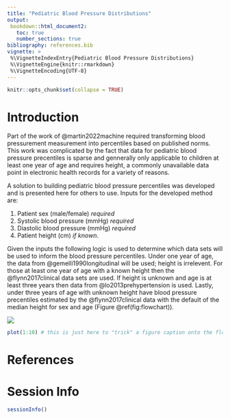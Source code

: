 ```yaml
---
title: "Pediatric Blood Pressure Distributions"
output:
 bookdown::html_document2:
   toc: true
   number_sections: true
bibliography: references.bib
vignette: >
 %\VignetteIndexEntry{Pediatric Blood Pressure Distributions}
 %\VignetteEngine{knitr::rmarkdown}
 %\VignetteEncoding{UTF-8}
---
```



```r
knitr::opts_chunk$set(collapse = TRUE)
```


# Introduction

Part of the work of @martin2022machine required transforming blood
pressurement measurement into percentiles based on published norms.  This
work was complicated by the fact that data for pediatric blood pressure
precentiles is sparse and gennerally only applicable to children at least
one year of age and requires height, a commonly unavailable data point in
electronic health records for a variety of reasons.

A solution to building pediatric blood pressure percentiles was developed and
is presented here for others to use.  Inputs for the developed method are:

1. Patient sex (male/female) _required_
2. Systolic blood pressure (mmHg) _required_
3. Diastolic blood pressure (mmHg) _required_
4. Patient height (cm) _if known_.

Given the inputs the following logic is used to determine which data sets
will be used to inform the blood pressure percentiles.  Under one year of
age, the data from @gemelli1990longitudinal will be used; height is
irrelevent.  For those at least one year of age with a known height then the
@flynn2017clinical data sets are used.  If height is unknown and age is at
least three years then data from @lo2013prehypertension is used.  Lastly,
under three years of age with unknown height have blood pressure precentiles
estimated by the @flynn2017clinical data with the default of the median
height for sex and age (Figure \@ref(fig:flowchart)).

![](./flowchart.png)

```r
plot(1:10) # this is just here to "trick" a figure caption onto the flowchart
```





# References
<div id="refs"></div>

# Session Info

```r
sessionInfo()
```

